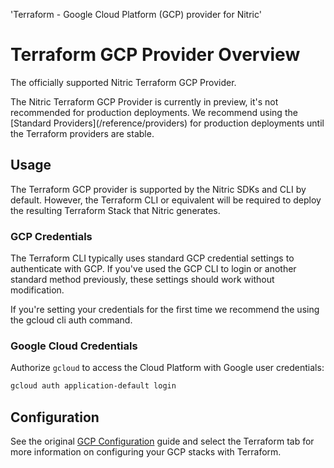   'Terraform - Google Cloud Platform (GCP) provider for Nitric'

# Terraform GCP Provider Overview

The officially supported Nitric Terraform GCP Provider.

<Note>
  The Nitric Terraform GCP Provider is currently in preview, it's not
  recommended for production deployments. We recommend using the [Standard
  Providers](/reference/providers) for production deployments until the Terraform
  providers are stable.
</Note>

## Usage

The Terraform GCP provider is supported by the Nitric SDKs and CLI by default. However, the Terraform CLI or equivalent will be required to deploy the resulting Terraform Stack that Nitric generates.

### GCP Credentials

The Terraform CLI typically uses standard GCP credential settings to authenticate with GCP. If you've used the GCP CLI to login or another standard method previously, these settings should work without modification.

If you're setting your credentials for the first time we recommend the using the gcloud cli auth command.

### Google Cloud Credentials

Authorize `gcloud` to access the Cloud Platform with Google user credentials:

```bash
gcloud auth application-default login
```

## Configuration

See the original [GCP Configuration](/reference/providers/gcp/configuration) guide and select the Terraform tab for more information on configuring your GCP stacks with Terraform.
